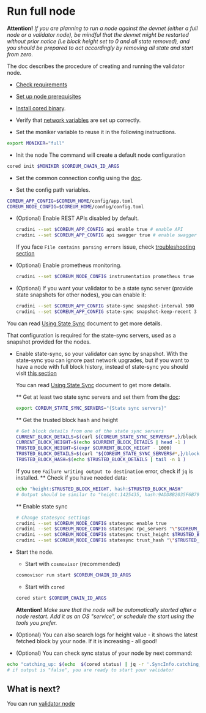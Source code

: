 # Run full node

**Attention!** *If you are planning to run a node against the devnet (either a full node or a validator node),
be mindful that the devnet might be restarted without prior notice (i.e block height set to 0 and all state removed),
and you should be prepared to act accordingly by removing all state and start from zero.*

The doc describes the procedure of creating and running the validator node.

* [Check requirements](/docs/become-validator/essentials/system-requirements)

* [Set up node prerequisites](/docs/become-validator/essentials/node-prerequisites)

* [Install cored binary](/docs/become-validator/essentials/install-cored).

* Verify that [network variables](/docs/become-validator/essentials/network-variables) are set up correctly.

* Set the moniker variable to reuse it in the following instructions.
```bash
export MONIKER="full"
```

* Init the node
The command will create a default node configuration
```bash
cored init $MONIKER $COREUM_CHAIN_ID_ARGS
```

* Set the common connection config using the [doc](/docs/become-validator/essentials/connection-config).

* Set the config path variables.

```bash
COREUM_APP_CONFIG=$COREUM_HOME/config/app.toml
COREUM_NODE_CONFIG=$COREUM_HOME/config/config.toml
```

* (Optional) Enable REST APIs disabled by default.
  ```bash
  crudini --set $COREUM_APP_CONFIG api enable true # enable API
  crudini --set $COREUM_APP_CONFIG api swagger true # enable swagger UI for the API
  ```
  If you face `File contains parsing errors`  issue, check [troubleshooting section](/docs/become-validator/troubleshooting)

* (Optional) Enable prometheus monitoring.
  ```bash
  crudini --set $COREUM_NODE_CONFIG instrumentation prometheus true
  ```

* (Optional) If you want your validator to be a state sync server (provide state snapshots for other nodes), you can enable it:
  ```bash
  crudini --set $COREUM_APP_CONFIG state-sync snapshot-interval 500
  crudini --set $COREUM_APP_CONFIG state-sync snapshot-keep-recent 3
  ```
 You can read <a href="https://docs.tendermint.com/v0.34/tendermint-core/state-sync.html" target="_blank" rel="noopener noreferrer" className="text-[#24D494] font-bold">Using State Sync</a> document to get more details.

  That configuration is required for the state-sync servers, used as a snapshot provided for the nodes.

* Enable state-sync, so your validator can sync by snapshot.
  With the state-sync you can ignore past network upgrades, but if you want to have a node with full block history,
  instead of state-sync you should visit <a href="/docs/become-validator/upgrades/history" className="text-[#24D494] font-bold">this section</a>

  You can read <a href="https://docs.tendermint.com/v0.34/tendermint-core/state-sync.html" target="_blank" rel="noopener noreferrer" className="text-[#24D494] font-bold">Using State Sync</a> document to get more details.

  ** Get at least two state sync servers and set them from the [doc](/docs/become-validator/essentials/network-variables):
  ```bash
  export COREUM_STATE_SYNC_SERVERS="{State sync servers}"
  ```

  ** Get the trusted block hash and height

  ```bash
  # Get block details from one of the state sync servers
  CURRENT_BLOCK_DETAILS=$(curl ${COREUM_STATE_SYNC_SERVERS#*,}/block | jq -r '.result.block.header.height + "\n" + .result.block_id.hash')
  CURRENT_BLOCK_HEIGHT=$(echo $CURRENT_BLOCK_DETAILS | head -1 )
  TRUSTED_BLOCK_HEIGHT=$(expr $CURRENT_BLOCK_HEIGHT - 1000)
  TRUSTED_BLOCK_DETAILS=$(curl "${COREUM_STATE_SYNC_SERVERS#*,}/block?height=${TRUSTED_BLOCK_HEIGHT}" | jq -r '.result.block.header.height + "\n" + .result.block_id.hash')
  TRUSTED_BLOCK_HASH=$(echo $TRUSTED_BLOCK_DETAILS | tail -n 1 )
  ```
  If you see `Failure writing output to destination` error, check if `jq` is installed.
** Check if you have needed data:
  ```bash
  echo "height:$TRUSTED_BLOCK_HEIGHT, hash:$TRUSTED_BLOCK_HASH"
  # Output should be similar to "height:1425435, hash:9ADD8B2035F6B79F58B75D6F66A4B9B148787204553344295C7117417AEB856C"
  ```

  **  Enable state sync
  ```bash
  # Change statesync settings
  crudini --set $COREUM_NODE_CONFIG statesync enable true
  crudini --set $COREUM_NODE_CONFIG statesync rpc_servers "\"$COREUM_STATE_SYNC_SERVERS\""
  crudini --set $COREUM_NODE_CONFIG statesync trust_height $TRUSTED_BLOCK_HEIGHT
  crudini --set $COREUM_NODE_CONFIG statesync trust_hash "\"$TRUSTED_BLOCK_HASH\""
  ```

* Start the node.

    * Start with `cosmovisor` (recommended)
  ```bash
  cosmovisor run start $COREUM_CHAIN_ID_ARGS
  ```

    * Start with `cored`
   ```bash
  cored start $COREUM_CHAIN_ID_ARGS
  ```

  **Attention!** *Make sure that the node will be automatically started after a node restart. Add it as
  an OS "service",
  or schedule the start using the tools you prefer.*

* (Optional) You can also search logs for height value - it shows the latest fetched block by your node. If it is increasing - all good!

* (Optional) You can check sync status of your node by next command:
```bash
echo "catching_up: $(echo  $(cored status) | jq -r '.SyncInfo.catching_up')"
# if output is "false", you are ready to start your validator
```

## What is next?

You can run [validator node](/docs/become-validator/validator/run-validator)
